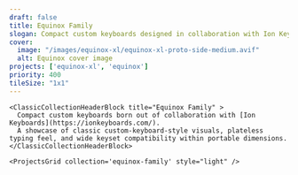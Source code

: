 ```yaml
---
draft: false
title: Equinox Family
slogan: Compact custom keyboards designed in collaboration with Ion Keyboards.
cover:
  image: "/images/equinox-xl/equinox-xl-proto-side-medium.avif"
  alt: Equinox cover image
projects: ['equinox-xl', 'equinox']
priority: 400
tileSize: "1x1"
---
```


<DefaultLayout title={frontmatter.title} description={frontmatter.slogan}>

  <ClassicBlurredHeader src="/images/equinox/equinox-grey-side-medium.jpg" />

    <ClassicCollectionHeaderBlock title="Equinox Family" >
      Compact custom keyboards born out of collaboration with [Ion Keyboards](https://ionkeyboards.com/).  
      A showcase of classic custom-keyboard-style visuals, plateless typing feel, and wide keyset compatibility within portable dimensions.
    </ClassicCollectionHeaderBlock>

    <ProjectsGrid collection='equinox-family' style="light" />

</DefaultLayout>